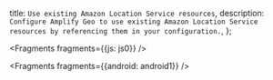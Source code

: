   title: `Use existing Amazon Location Service resources`,
  description: `Configure Amplify Geo to use existing Amazon Location Service resources by referencing them in your configuration.`,
};


<Fragments fragments={{js: js0}} />


<Fragments fragments={{android: android1}} />
